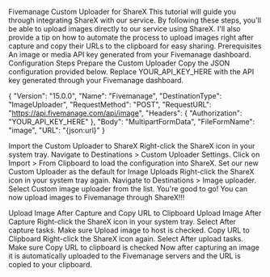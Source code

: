Fivemanage Custom Uploader for ShareX
This tutorial will guide you through integrating ShareX with our service. By following these steps, you'll be able to upload images directly to our service using ShareX. I'll also provide a tip on how to automate the process to upload images right after capture and copy their URLs to the clipboard for easy sharing.
Prerequisites
An image or media API key generated from your Fivemanage dashboard.
Configuration Steps
Prepare the Custom Uploader
Copy the JSON configuration provided below. Replace YOUR_API_KEY_HERE with the API key generated through your Fivemanage dashboard.

{
  "Version": "15.0.0",
  "Name": "Fivemanage",
  "DestinationType": "ImageUploader",
  "RequestMethod": "POST",
  "RequestURL": "https://api.fivemanage.com/api/image",
  "Headers": {
    "Authorization": "YOUR_API_KEY_HERE"
  },
  "Body": "MultipartFormData",
  "FileFormName": "image",
  "URL": "{json:url}"
}

Import the Custom Uploader to ShareX
Right-click the ShareX icon in your system tray.
Navigate to Destinations > Custom Uploader Settings.
Click on Import > From Clipboard to load the configuration into ShareX.
Set our new Custom Uploader as the default for Image Uploads
Right-click the ShareX icon in your system tray again.
Navigate to Destinations > Image uploader.
Select Custom image uploader from the list.
You're good to go! You can now upload images to Fivemanage through ShareX!!!

Upload Image After Capture and Copy URL to Clipboard
Upload Image After Capture
Right-click the ShareX icon in your system tray.
Select After capture tasks.
Make sure Upload image to host is checked.
Copy URL to Clipboard
Right-click the ShareX icon again.
Select After upload tasks.
Make sure Copy URL to clipboard is checked
Now after capturing an image it is automatically uploaded to the Fivemanage servers and the URL is copied to your clipboard.